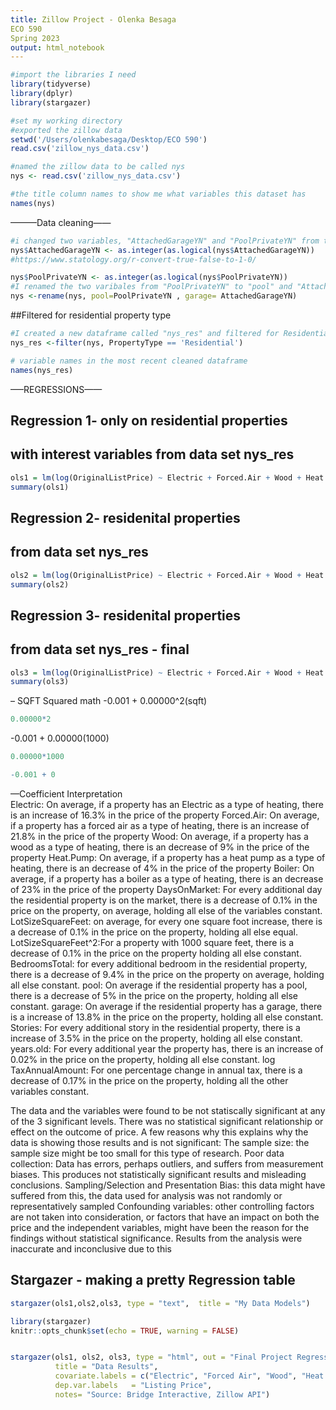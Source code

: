 ```yaml
---
title: Zillow Project - Olenka Besaga
ECO 590
Spring 2023
output: html_notebook
---
```

```r
#import the libraries I need
library(tidyverse)
library(dplyr)
library(stargazer)
```

```r
#set my working directory 
#exported the zillow data
setwd('/Users/olenkabesaga/Desktop/ECO 590')
read.csv('zillow_nys_data.csv')
```

```r
#named the zillow data to be called nys
nys <- read.csv('zillow_nys_data.csv')
```

```r
#the title column names to show me what variables this dataset has
names(nys)
```
---------Data cleaning------
```r
#i changed two variables, "AttachedGarageYN" and "PoolPrivateYN" from true/false to 0,1
nys$AttachedGarageYN <- as.integer(as.logical(nys$AttachedGarageYN))
#https://www.statology.org/r-convert-true-false-to-1-0/

nys$PoolPrivateYN <- as.integer(as.logical(nys$PoolPrivateYN))
#I renamed the two varibales from "PoolPrivateYN" to "pool" and "AttachedGarageYN" to "garage"
nys <-rename(nys, pool=PoolPrivateYN , garage= AttachedGarageYN)
```

##Filtered for residential property type
```r
#I created a new dataframe called "nys_res" and filtered for Residential properties
nys_res <-filter(nys, PropertyType == 'Residential')
```

```r
# variable names in the most recent cleaned dataframe
names(nys_res)
```

-----REGRESSIONS------

## Regression 1- only on residential properties
## with interest variables from data set nys_res
```r
ols1 = lm(log(OriginalListPrice) ~ Electric + Forced.Air + Wood + Heat.Pump + Boiler, data = nys_res)
summary(ols1)
```


## Regression 2-  residenital properties
## from data set nys_res 
```r
ols2 = lm(log(OriginalListPrice) ~ Electric + Forced.Air + Wood + Heat.Pump + Boiler + LotSizeSquareFeet + + I(LotSizeSquareFeet^2) + BedroomsTotal + pool + years.old, data = nys_res)
summary(ols2)
```
## Regression 3-  residenital properties
## from data set nys_res - final
```r
ols3 = lm(log(OriginalListPrice) ~ Electric + Forced.Air + Wood + Heat.Pump + Boiler + DaysOnMarket + LotSizeSquareFeet + + I(LotSizeSquareFeet^2) + BedroomsTotal + pool + garage + Stories + years.old + log(TaxAnnualAmount), data = nys_res)
summary(ols3)
```
-- SQFT Squared math 
-0.001 + 0.00000^2(sqft)
```r
0.00000*2
```
-0.001 + 0.00000(1000)
```r
0.00000*1000
```
```r
-0.001 + 0
```

---Coefficient Interpretation  
Electric: On average, if a property has an Electric as a type of heating, there is an increase of 16.3% in the price of the property 
Forced.Air: On average, if a property has a forced air as a type of heating, there is an increase of 21.8% in the price of the property 
Wood: On average, if a property has a wood as a type of heating, there is an decrease of 9% in the price of the property
Heat.Pump: On average, if a property has a heat pump as a type of heating, there is an decrease of 4% in the price of the property
Boiler: On average, if a property has a boiler as a type of heating, there is an decrease of 23% in the price of the property 
DaysOnMarket: For every additional day the residential property is on the market, there is a decrease of 0.1% in the price on the property, on average, holding all else of the variables constant. 
LotSizeSquareFeet: on average, for every one square foot increase, there is a decrease of 0.1% in the price on the property, holding all else equal.
LotSizeSquareFeet^2:For a property with 1000 square feet, there is a decrease of 0.1% in the price on the property holding all else constant.
BedroomsTotal: for every additional bedroom in the residential property, there is a decrease of 9.4% in the price on the property on average, holding all else constant.
pool: On average if the residential property has a pool, there is a decrease of 5% in the price on the property, holding all else constant.
garage: On average if the residential property has a garage, there is a increase of 13.8% in the price on the property, holding all else constant.
Stories: For every additional story in the residential property, there is a increase of 3.5% in the price on the property, holding all else constant.
years.old: For every additional year the property has, there is an increase of 0.02% in the price on the property, holding all else constant.
log TaxAnnualAmount: For one percentage change in annual tax, there is a decrease of 0.17% in the price on the property, holding all the other variables constant.

The data and the variables were found to be not statiscally significant at any of the 3 significant levels. There was no statistical significant relationship or effect on the outcome of price.
A few reasons why this explains why the data is showing those results and is not significant:
The sample size: the sample size might be too small for this type of research.
Poor data collection: Data has errors, perhaps outliers, and suffers from measurement biases. This produces not statistically significant results and misleading conclusions.
Sampling/Selection and Presentation Bias: this data might have suffered from this, the data used for analysis was not randomly or representatively sampled
Confounding variables: other controlling factors are not taken into consideration, or factors that have an impact on both the price and the independent variables, might have been the reason for the findings without statistical significance. Results from the analysis were inaccurate and inconclusive due to this

## Stargazer - making a pretty Regression table
```r
stargazer(ols1,ols2,ols3, type = "text",  title = "My Data Models")  

```

```r
library(stargazer)
knitr::opts_chunk$set(echo = TRUE, warning = FALSE)


stargazer(ols1, ols2, ols3, type = "html", out = "Final Project Regression.html", column.labels = c("Regression 1", "Regression 2", "Final Regression"), model.names = FALSE,
          title = "Data Results",
          covariate.labels = c("Electric", "Forced Air", "Wood", "Heat Pump", "Boiler", "Total Days On Market", "Lot Size Square Feet" ,"Lot Size Square Feet Squared", "Bedrooms Total", "Pool", "Garage", "Stories", "Age of Property", " Log Tax Annual Amount", "Constant"),
          dep.var.labels   = "Listing Price",
          notes= "Source: Bridge Interactive, Zillow API")
```



